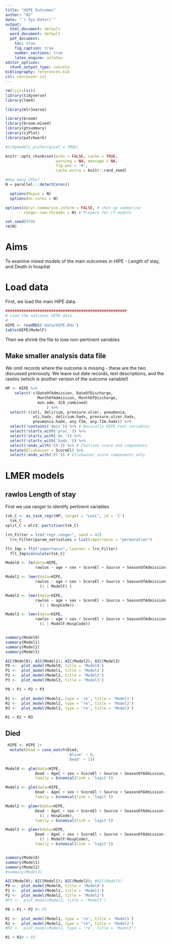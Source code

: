 ```yaml
---
title: "HIPE Outcomes"
author: "AS"
date: "`r Sys.Date()`"
output:
  html_document: default
  word_document: default
  pdf_document: 
    toc: true
    fig_caption: true
    number_sections: true
    latex_engine: xelatex
editor_options:
  chunk_output_type: console
bibliography: references.bib
csl: vancouver.csl
---
```


```r
rm(list=ls())
library(tidyverse)
library(lme4)

library(mlr3verse)

library(broom)
library(broom.mixed)
library(gtsummary)
library(sjPlot)
library(patchwork)

#tidymodels_prefer(quiet = TRUE)

knitr::opts_chunk$set(echo = FALSE, cache = TRUE,
                      warning = NA, message = NA,
                      fig.pos = 'H',
                      cache.extra = knitr::rand_seed)

#How many CPUs?
N = parallel:::detectCores()

  options(Ncpus = N)
  options(mc.cores = N)

options(dplyr.summarise.inform = FALSE, # shut up summarise
        ranger.num.threads = N) # Prepare for rf models

set.seed(979)
rm(N)
```


# Aims

To examine mixed models of the main outcomes in HIPE - Length of stay, and Death in hospital

# Load data

First, we load the main HIPE data.

```r

#####################################################
# Load the national HIPE data
# 
HIPE <- readRDS('data/HIPE.Rds')
table(HIPE$ModelF)
```

Then we shrink the file to lose non-pertinent variables

## Make smaller analysis data file
We omit records where the outcome is missing - these are the two discussed previously. We leave out date records, text descriptions, and the rawlos (which is another version of the outcome variable!) 

```r
 
HP <- HIPE %>%
    select(-c(DateOfAdmission, DateOfDischarge,
              MonthOfAdmission, MonthOfDischarge,
              mon.adm, ICD_combined)
                  ) %>%
  select(-c(uti, delirium, pressure.ulcer, pneumonia,
            uti.hadx, delirium.hadx, pressure.ulcer.hadx,
            pneumonia.hadx, any.f2m, any.f2m.hadx)) %>%
  select(!contains('desc')) %>% # Basically HIPE text variables
  select(!starts_with('proc.')) %>%
  select(!starts_with('dx.')) %>%
  select(!starts_with('hadx.')) %>%
  select(!ends_with('Ch')) %>% # Charlson score and components
  mutate(Elixhauser = ScoreEl) %>%
  select(!ends_with('El')) # Elixhauser score components only

```

# LMER models

## rawlos Length of stay

First we use ranger to identify pertinent variables

```r
tsk_C <- as_task_regr(HP, target = "LosC", id = 'C')
  tsk_C
split_C = mlr3::partition(tsk_C)

lrn_Filter = lrn("regr.ranger", seed = 42)
  lrn_Filter$param_set$values = list(importance = "permutation")

flt_Imp = flt("importance", learner = lrn_Filter)
  flt_Imp$calculate(tsk_C)

```

```r
Model0 <- lm(data=HIPE,
             rawlos ~ age + sex + ScoreEl + Source + SeasonOfAdmission)

Model1 <- lmer(data=HIPE,
             rawlos ~ age + sex + ScoreEl + Source + SeasonOfAdmission +
               (1 | ModelF) )

Model2 <- lmer(data=HIPE,
             rawlos ~ age + sex + ScoreEl + Source + SeasonOfAdmission + ModelF +
               (1 | HospCode))

Model3 <- lmer(data=HIPE,
             rawlos ~ age + sex + ScoreEl + Source + SeasonOfAdmission +
               (1 | ModelF/HospCode))


summary(Model0)
summary(Model1)
summary(Model2)
summary(Model3)

AIC(Model0); AIC(Model1); AIC(Model2); AIC(Model3)
P0 <-  plot_model(Model0, title = 'Model0')
P1 <-  plot_model(Model1, title = 'Model1')
P2 <-  plot_model(Model2, title = 'Model2')
P3 <-  plot_model(Model3, title = 'Model3')

P0 + P1 + P2 + P3

R1 <-  plot_model(Model1, type = 're', title = 'Model1')
R2 <-  plot_model(Model2, type = "re", title = 'Model2')
R3 <-  plot_model(Model3, type = 're', title = 'Model3')

R1 + R2 + R3
```


## Died


```r
 HIPE <- HIPE |>
  mutate(Dead = case_match(Died,
                           'Alive' ~ 0,
                           'Dead' ~ 1))

Model0 <- glm(data=HIPE,
             Dead ~ AgeC + sex + ScoreEl + Source + SeasonOfAdmission,
             family = binomial(link = 'logit'))

Model1 <- glm(data=HIPE,
             Dead ~ AgeC + sex + ScoreEl + Source + SeasonOfAdmission +  ModelF,
             family = binomial(link = 'logit'))

Model2 <- glmer(data=HIPE,
             Dead ~ AgeC + sex + ScoreEl + Source + SeasonOfAdmission + ModelF +
               (1 | HospCode),
             family = binomial(link = 'logit'))

Model3 <- glmer(data=HIPE,
             Dead ~ AgeC + sex + ScoreEl + Source + SeasonOfAdmission + ModelF +
               (1 | ModelF/HospCode),
             family = binomial(link = 'logit'))


summary(Model0)
summary(Model1)
summary(Model2)
#summary(Model3)

AIC(Model0); AIC(Model1); AIC(Model2); #AIC(Model3)
P0 <-  plot_model(Model0, title = 'Model0')
P1 <-  plot_model(Model1, title = 'Model1')
P2 <-  plot_model(Model2, title = 'Model2')
#P3 <-  plot_model(Model3, title = 'Model3')

P0 + P1 + P2 #+ P3

R1 <-  plot_model(Model1, type = 're', title = 'Model1')
R2 <-  plot_model(Model2, type = "re", title = 'Model2')
#R3 <-  plot_model(Model3, type = 're', title = 'Model3')

R1 + R2# + R3
```

